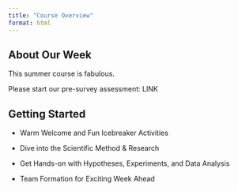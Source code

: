 ```yaml
---
title: "Course Overview"
format: html
---
```


## About Our Week

This summer course is fabulous.

Please start our pre-survey assessment: LINK

## Getting Started

-   Warm Welcome and Fun Icebreaker Activities

-   Dive into the Scientific Method & Research

-   Get Hands-on with Hypotheses, Experiments, and Data Analysis

-   Team Formation for Exciting Week Ahead
